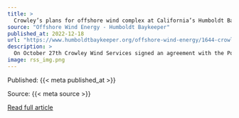 ```yaml
---
title: >
  Crowley’s plans for offshore wind complex at California’s Humboldt Bay
source: "Offshore Wind Energy - Humboldt Baykeeper"
published_at: 2022-12-18
url: "https://www.humboldtbaykeeper.org/offshore-wind-energy/1644-crowley-s-plans-for-offshore-wind-complex-at-california-s-humboldt-bay-2"
description: >
  On October 27th Crowley Wind Services signed an agreement with the Port of Humboldt Bay to exclusively negotiate to be the developer and operator of a terminal to serve as California's first hub for offshore wind energy installations.If an agreement is reached, Crowley will be the exclusive developer/operator of the wind terminal at Humboldt Bay.In an interview with the American Journal of Transportation, Jeff Andreini, Crowley Wind Services's Vice President, described the future terminal, saying “heavy lift ships will be used for the construction of the terminals. There will be heavy lift cranes that will … be doing the actual construction of the turbine. So, the terminal will do the construction of the floaters. The floaters will actually be built in Humboldt Bay and not in a foreign country.&nbsp;There might be materials that might come from Asia, but the pre-construction will potentially (take place) in either San Francisco or Los Angeles and would be shipped to Humboldt Bay where the actual buildout will take place.”&nbsp;Read More
image: rss_img.png
---
```



  Published: {{< meta published_at >}}
  

  Source: {{< meta source >}}
  

  [Read full article]({{< meta url >}}){target='blank'}
  

